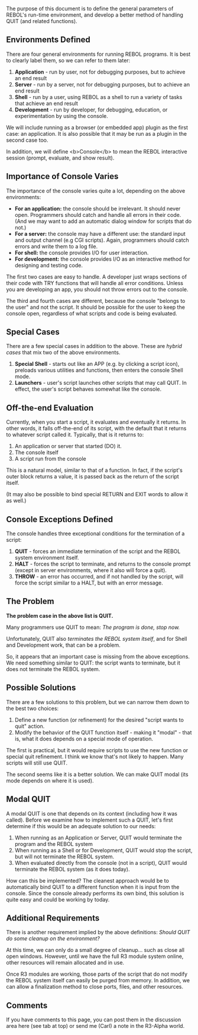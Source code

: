 The purpose of this document is to define the general parameters of REBOL's run-time environment, and develop a better method of handling QUIT (and related functions).

==Environments Defined==

There are four general environments for running REBOL programs. It is best to clearly label them, so we can refer to them later:

#'''Application''' - run by user, not for debugging purposes, but to achieve an end result
#'''Server''' - run by a server, not for debugging purposes, but to achieve an end result
#'''Shell''' - run by a user, using REBOL as a shell to run a variety of tasks that achieve an end result
#'''Development''' - run by developer, for debugging, education, or experimentation by using the console.

We will include running as a browser (or embedded app) plugin as the first case: an application. It is also possible that it may be run as a plugin in the second case too.

In addition, we will define &lt;b&gt;Console&lt;/b&gt; to mean the REBOL interactive session (prompt, evaluate, and show result).

==Importance of Console Varies==

The importance of the console varies quite a lot, depending on the above environments:

*'''For an application:''' the console should be irrelevant. It should never open. Programmers should catch and handle all errors in their code. (And we may want to add an automatic dialog window for scripts that do not.)
*'''For a server:''' the console may have a different use: the standard input and output channel (e.g CGI scripts). Again, programmers should catch errors and write them to a log file.
*'''For shell:''' the console provides I/O for user interaction.
*'''For development:''' the console provides I/O as an interactive method for designing and testing code.

The first two cases are easy to handle. A developer just wraps sections of their code with TRY functions that will handle all error conditions. Unless you are developing an app, you should not throw errors out to the console.

The third and fourth cases are different, because the console &quot;belongs to the user&quot; and not the script. It should be possible for the user to keep the console open, regardless of what scripts and code is being evaluated.

==Special Cases==

There are a few special cases in addition to the above. These are ''hybrid cases'' that mix two of the above environments.

#'''Special Shell''' - starts out like an APP (e.g. by clicking a script icon), preloads various utilities and functions, then enters the console Shell mode.
#'''Launchers''' - user's script launches other scripts that may call QUIT. In effect, the user's script behaves somewhat like the console.

==Off-the-end Evaluation==

Currently, when you start a script, it evaluates and eventually it returns. In other words, it falls off-the-end of its script, with the default that it returns to whatever script called it. Typically, that is it returns to:

#An application or server that started (DO) it.
#The console itself
#A script run from the console

This is a natural model, similar to that of a function. In fact, if the script's outer block returns a value, it is passed back as the return of the script itself.

(It may also be possible to bind special RETURN and EXIT words to allow it as well.)

==Console Exceptions Defined==

The console handles three exceptional conditions for the termination of a script:

#'''QUIT''' - forces an immediate termination of the script and the REBOL system environment itself.
#'''HALT''' - forces the script to terminate, and returns to the console prompt (except in server environments, where it also will force a quit).
#'''THROW''' - an error has occurred, and if not handled by the script, will force the script similar to a HALT, but with an error message.

==The Problem==

'''The problem case in the above list is QUIT.'''

Many programmers use QUIT to mean: ''The program is done, stop now.''

Unfortunately, QUIT also ''terminates the REBOL system itself'', and for Shell and Development work, that can be a problem.

So, it appears that an important case is missing from the above exceptions.  We need something similar to QUIT: the script wants to terminate, but it does not terminate the REBOL system.

==Possible Solutions==

There are a few solutions to this problem, but we can narrow them down to the best two choices:

#Define a new function (or refinement) for the desired &quot;script wants to quit&quot; action.
#Modify the behavior of the QUIT function itself - making it &quot;modal&quot; - that is, what it does depends on a special mode of operation.

The first is practical, but it would require scripts to use the new function or special quit refinement. I think we know that's not likely to happen. Many scripts will still use QUIT.

The second seems like it is a better solution. We can make QUIT modal (its mode depends on where it is used).

==Modal QUIT==

A modal QUIT is one that depends on its context (including how it was called). Before we examine how to implement such a QUIT, let's first determine if this would be an adequate solution to our needs:

#When running as an Application or Server, QUIT would terminate the program and the REBOL system
#When running as a Shell or for Development, QUIT would stop the script, but will not terminate the REBOL system.
#When evaluated directly from the console (not in a script), QUIT would terminate the REBOL system (as it does today).

How can this be implemented? The cleanest approach would be to automatically bind QUIT to a different function when it is input from the console. Since the console already performs its own bind, this solution is quite easy and could be working by today.

==Additional Requirements==

There is another requirement implied by the above definitions: ''Should QUIT do some cleanup on the environment?''

At this time, we can only do a small degree of cleanup... such as close all open windows. However, until we have the full R3 module system online, other resources will remain allocated and in use.

Once R3 modules are working, those parts of the script that do not modify the REBOL system itself can easily be purged from memory. In addition, we can allow a finalization method to close ports, files, and other resources.

==Comments==

If you have comments to this page, you can post them in the discussion area here (see tab at top) or send me (Carl) a note in the R3-Alpha world.